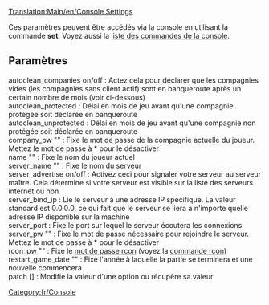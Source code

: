 [[Translation:Main/en/Console Settings]]

Ces paramètres peuvent être accédés via la console en utilisant la commande '''set'''. Voyez aussi la [[Main/fr/Commandes de console|liste des commandes de la console]].
== Paramètres ==
; autoclean_companies on/off : Actez cela pour déclarer que les compagnies vides (les compagnies sans client actif) sont en banqueroute après un certain nombre de mois (voir ci-dessous)
; autoclean_protected <mois> : Délai en mois de jeu avant qu'une compagnie protégée soit déclarée en banqueroute
; autoclean_unprotected <mois> : Délai en mois de jeu avant qu'une compagnie non protégée soit déclarée en banqueroute
; company_pw "<mot-de-passe>" : Fixe le mot de passe de la compagnie actuelle du joueur. Mettez le mot de passe à * pour le désactiver
; name "<nom-joueur>" : Fixe le nom du joueur actuel
; server_name "<nom>" : Fixe le nom du serveur
; server_advertise on/off : Activez ceci pour signaler votre serveur au serveur maître. Cela détermine si votre serveur est visible sur la liste des serveurs internet ou non
; server_bind_ip <ip> : Lie le serveur à une adresse IP spécifique. La valeur standard est 0.0.0.0, ce qui fait que le serveur se liera à n'importe quelle adresse IP disponible sur la machine
; server_port <port> : Fixe le port sur lequel le serveur écoutera les connexions
; server_pw "<mot-de-passe>" : Fixe le mot de passe nécessaire pour rejoindre le serveur. Mettez le mot de passe à * pour le désactiver
; rcon_pw "<mot-de-passe>" : Fixe le [[Main/en/Serveur dédié/Fr#Contrôler le serveur avec rcon|mot de passe rcon]] (voyez la [[Main/en/Serveur dédié/Fr#Contrôler le serveur avec rcon|commande rcon]])
; restart_game_date "<année>" : Fixe l'année à laquelle la partie se terminera et une nouvelle commencera
; patch <nom-option> [<valeur>] : Modifie la valeur d'une option ou récupère sa valeur

[[Category:fr/Console]]